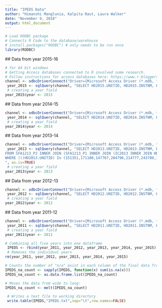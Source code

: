 ---
title: "IPEDS Data"
author: "Himanshi Manglunia, Kalpita Raut, Laura Walker"
date: "November 9, 2018"
output: html_document
---

```{r setup, include=FALSE}
# Load RODBC package 
# Connects R Code to the database/warehouse
# install.packages("RODBC") # only needs to be run once
library(RODBC)
```
 ## Data from year 2015-16
```{r setup, include=FALSE}
# for 64 bit windows
# Getting Access databases connected to R involved some research. 
# Follow instructions for access databases here: https://www.r-bloggers.com/getting-access-data-into-r/ 
channel <- odbcDriverConnect("Driver={Microsoft Access Driver (*.mdb, *.accdb)};DBQ=H:/IPEDS/2015_16_IPEDS_Database.accdb")
 year_2015 <- sqlQuery(channel, "SELECT HD2015.UNITID, HD2015.INSTNM, HD2015.LONGITUD, HD2015.LATITUDE, ADM2015.ACTCM25, ADM2015.ACTCM75, ADM2015.ACTEN25, ADM2015.ACTEN75, ADM2015.ACTMT25, ADM2015.ACTMT75, ADM2015.ACTNUM, ADM2015.SATPCT, ADM2015.ACTWR25, ADM2015.ACTWR75, ADM2015.ADMCON7, ADM2015.ADMCON8, ADM2015.ADMCON9, ADM2015.SATMT25, ADM2015.SATMT75, ADM2015.SATNUM, ADM2015.SATVR25, ADM2015.SATVR75, ADM2015.SATWR25, ADM2015.SATWR75, SFA1415_P1.SCFA2, SFA1415_P1.SCFY2, SFA1415_P1.SCUGRAD, SFA1415_P2.GIS4G0, SFA1415_P2.GIS4G1, SFA1415_P2.GIS4G10, SFA1415_P2.GIS4G11, SFA1415_P2.GIS4G12, SFA1415_P2.GIS4G2, SFA1415_P2.GIS4G20, SFA1415_P2.GIS4G21, SFA1415_P2.GIS4G22, SFA1415_P2.GIS4G30, SFA1415_P2.GIS4G31, SFA1415_P2.GIS4G32, SFA1415_P2.GIS4G40, SFA1415_P2.GIS4G41, SFA1415_P2.GIS4G42, SFA1415_P2.GIS4G50, SFA1415_P2.GIS4G51, SFA1415_P2.GIS4G52, SFA1415_P2.GRN4G0, SFA1415_P2.GRN4G1, SFA1415_P2.GRN4G10, SFA1415_P2.GRN4G11, SFA1415_P2.GRN4G12, SFA1415_P2.GRN4G2, SFA1415_P2.GRN4G20, SFA1415_P2.GRN4G21, SFA1415_P2.GRN4G22, SFA1415_P2.GRN4G30, SFA1415_P2.GRN4G31, SFA1415_P2.GRN4G32, SFA1415_P2.GRN4G40, SFA1415_P2.GRN4G41, SFA1415_P2.GRN4G42, SFA1415_P2.GRN4G50, SFA1415_P2.GRN4G51, SFA1415_P2.GRN4G52 FROM SFA1415_P2 INNER JOIN (SFA1415_P1 INNER JOIN (ADM2015 INNER JOIN HD2015 ON ADM2015.UNITID = HD2015.UNITID) ON SFA1415_P1.UNITID = HD2015.UNITID) ON SFA1415_P2.UNITID = HD2015.UNITID WHERE (((HD2015.UNITID) In (151351,171100,147767,204796,214777,243780,186380,145637,153658,163286,170976,174066,181464,240444)));", as.is=TRUE) 
 # creating a year field
year_2015$year <- 2015
```
 ## Data from year 2014-15
```{r setup, include=FALSE}
channel <- odbcDriverConnect("Driver={Microsoft Access Driver (*.mdb, *.accdb)};DBQ=H:/IPEDS/2014_15_IPEDS_Database.accdb")
 year_2014 <- sqlQuery(channel, "SELECT HD2014.UNITID, HD2014.INSTNM, HD2014.LONGITUD, HD2014.LATITUDE, ADM2014.ACTCM25, ADM2014.ACTCM75, ADM2014.ACTEN25, ADM2014.ACTEN75, ADM2014.ACTMT25, ADM2014.ACTMT75, ADM2014.ACTNUM, ADM2014.SATPCT AS SATPCT, ADM2014.ACTWR25, ADM2014.ACTWR75, ADM2014.ADMCON7, ADM2014.ADMCON8, ADM2014.ADMCON9, ADM2014.SATMT25, ADM2014.SATMT75, ADM2014.SATNUM, ADM2014.SATVR25, ADM2014.SATVR75, ADM2014.SATWR25, ADM2014.SATWR75, SFA1314_P1.SCFA2, SFA1314_P1.SCFY2, SFA1314_P1.SCUGRAD, SFA1314_P2.GIS4G0, SFA1314_P2.GIS4G1, SFA1314_P2.GIS4G10, SFA1314_P2.GIS4G11, SFA1314_P2.GIS4G12, SFA1314_P2.GIS4G2, SFA1314_P2.GIS4G20, SFA1314_P2.GIS4G21, SFA1314_P2.GIS4G22, SFA1314_P2.GIS4G30, SFA1314_P2.GIS4G31, SFA1314_P2.GIS4G32, SFA1314_P2.GIS4G40, SFA1314_P2.GIS4G41, SFA1314_P2.GIS4G42, SFA1314_P2.GIS4G50, SFA1314_P2.GIS4G51, SFA1314_P2.GIS4G52, SFA1314_P2.GRN4G0, SFA1314_P2.GRN4G1, SFA1314_P2.GRN4G10, SFA1314_P2.GRN4G11, SFA1314_P2.GRN4G12, SFA1314_P2.GRN4G2, SFA1314_P2.GRN4G20, SFA1314_P2.GRN4G21, SFA1314_P2.GRN4G22, SFA1314_P2.GRN4G30, SFA1314_P2.GRN4G31, SFA1314_P2.GRN4G32, SFA1314_P2.GRN4G40, SFA1314_P2.GRN4G41, SFA1314_P2.GRN4G42, SFA1314_P2.GRN4G50, SFA1314_P2.GRN4G51, SFA1314_P2.GRN4G52 FROM SFA1314_P2 INNER JOIN (SFA1314_P1 INNER JOIN (ADM2014 INNER JOIN HD2014 ON ADM2014.UNITID = HD2014.UNITID) ON SFA1314_P1.UNITID = HD2014.UNITID) ON SFA1314_P2.UNITID = HD2014.UNITID WHERE (((HD2014.UNITID) In (151351,171100,147767,204796,214777,243780,186380,145637,153658,163286,170976,174066,181464,240444)));", as.is=TRUE) 
 # creating a year field
year_2014$year <- 2014
```
 ## Data from year 2013-14
```{r setup, include=FALSE}
channel <- odbcDriverConnect("Driver={Microsoft Access Driver (*.mdb, *.accdb)};DBQ=H:/IPEDS/2013_14_IPEDS_Database.accdb")
 year_2013 <- sqlQuery(channel, "SELECT HD2013.UNITID, HD2013.INSTNM, HD2013.LONGITUD, HD2013.LATITUDE, IC2013.ACTCM25, IC2013.ACTCM75, IC2013.ACTEN25, IC2013.ACTEN75, IC2013.ACTMT25, IC2013.ACTMT75, IC2013.ACTNUM, IC2013.SATPCT, IC2013.ACTWR25, IC2013.ACTWR75, IC2013.ADMCON7, IC2013.ADMCON8, IC2013.ADMCON9, IC2013.SATMT25, IC2013.SATMT75, IC2013.SATNUM, IC2013.SATVR25, IC2013.SATVR75, IC2013.SATWR25, IC2013.SATWR75, SFA1213_P1.SCFA2, SFA1213_P1.SCFY2, SFA1213_P1.SCUGRAD, SFA1213_P2.GIS4G0, SFA1213_P2.GIS4G1, SFA1213_P2.GIS4G10, SFA1213_P2.GIS4G11, SFA1213_P2.GIS4G12, SFA1213_P2.GIS4G2, SFA1213_P2.GIS4G20, SFA1213_P2.GIS4G21, SFA1213_P2.GIS4G22, SFA1213_P2.GIS4G30, SFA1213_P2.GIS4G31, SFA1213_P2.GIS4G32, SFA1213_P2.GIS4G40, SFA1213_P2.GIS4G41, SFA1213_P2.GIS4G42, SFA1213_P2.GIS4G50, SFA1213_P2.GIS4G51, SFA1213_P2.GIS4G52, SFA1213_P2.GRN4G0, SFA1213_P2.GRN4G1, SFA1213_P2.GRN4G10, SFA1213_P2.GRN4G11, SFA1213_P2.GRN4G12, SFA1213_P2.GRN4G2, SFA1213_P2.GRN4G20, SFA1213_P2.GRN4G21, SFA1213_P2.GRN4G22, SFA1213_P2.GRN4G30, SFA1213_P2.GRN4G31, SFA1213_P2.GRN4G32, SFA1213_P2.GRN4G40, SFA1213_P2.GRN4G41, SFA1213_P2.GRN4G42, SFA1213_P2.GRN4G50, SFA1213_P2.GRN4G51, SFA1213_P2.GRN4G52
FROM SFA1213_P2 INNER JOIN (SFA1213_P1 INNER JOIN (IC2013 INNER JOIN HD2013 ON IC2013.UNITID = HD2013.UNITID) ON SFA1213_P1.UNITID = HD2013.UNITID) ON SFA1213_P2.UNITID = HD2013.UNITID
WHERE (((HD2013.UNITID) In (151351,171100,147767,204796,214777,243780,186380,145637,153658,163286,170976,174066,181464,240444)));
", as.is=TRUE) 
 # creating a year field
year_2013$year <- 2013
```
 ## Data from year 2012-13
```{r setup, include=FALSE}
channel <- odbcDriverConnect("Driver={Microsoft Access Driver (*.mdb, *.accdb)};DBQ=H:/IPEDS/2012_13_IPEDS_Database.accdb")
 year_2012 <- sqlQuery(channel, "SELECT HD2012.UNITID, HD2012.INSTNM, HD2012.LONGITUD, HD2012.LATITUDE, IC2012.ACTCM25, IC2012.ACTCM75, IC2012.ACTEN25, IC2012.ACTEN75, IC2012.ACTMT25, IC2012.ACTMT75, IC2012.ACTNUM, IC2012.SATPCT, IC2012.ACTWR25, IC2012.ACTWR75, IC2012.ADMCON7, IC2012.ADMCON8, IC2012.ADMCON9, IC2012.SATMT25, IC2012.SATMT75, IC2012.SATNUM, IC2012.SATVR25, IC2012.SATVR75, IC2012.SATWR25, IC2012.SATWR75, SFA1112_P1.SCFA2, SFA1112_P1.SCFY2, SFA1112_P1.SCUGRAD, SFA1112_P2.GIS4G0, SFA1112_P2.GIS4G1, SFA1112_P2.GIS4G10, SFA1112_P2.GIS4G11, SFA1112_P2.GIS4G12, SFA1112_P2.GIS4G2, SFA1112_P2.GIS4G20, SFA1112_P2.GIS4G21, SFA1112_P2.GIS4G22, SFA1112_P2.GIS4G30, SFA1112_P2.GIS4G31, SFA1112_P2.GIS4G32, SFA1112_P2.GIS4G40, SFA1112_P2.GIS4G41, SFA1112_P2.GIS4G42, SFA1112_P2.GIS4G50, SFA1112_P2.GIS4G51, SFA1112_P2.GIS4G52, SFA1112_P2.GRN4G0, SFA1112_P2.GRN4G1, SFA1112_P2.GRN4G10, SFA1112_P2.GRN4G11, SFA1112_P2.GRN4G12, SFA1112_P2.GRN4G2, SFA1112_P2.GRN4G20, SFA1112_P2.GRN4G21, SFA1112_P2.GRN4G22, SFA1112_P2.GRN4G30, SFA1112_P2.GRN4G31, SFA1112_P2.GRN4G32, SFA1112_P2.GRN4G40, SFA1112_P2.GRN4G41, SFA1112_P2.GRN4G42, SFA1112_P2.GRN4G50, SFA1112_P2.GRN4G51, SFA1112_P2.GRN4G52 FROM SFA1112_P2 INNER JOIN (SFA1112_P1 INNER JOIN (IC2012 INNER JOIN HD2012 ON IC2012.UNITID = HD2012.UNITID) ON SFA1112_P1.UNITID = HD2012.UNITID) ON SFA1112_P2.UNITID = HD2012.UNITID WHERE (((HD2012.UNITID) In (151351,171100,147767,204796,214777,243780,186380,145637,153658,163286,170976,174066,181464,240444)));", as.is=TRUE) 
 # creating a year field
year_2012$year <- 2012
```
 ## Data from year 2011-12
```{r setup, include=FALSE}
channel <- odbcDriverConnect("Driver={Microsoft Access Driver (*.mdb, *.accdb)};DBQ=H:/IPEDS/2011_12_IPEDS_Database.accdb")
 year_2011 <- sqlQuery(channel, "SELECT HD2011.UNITID, HD2011.INSTNM, HD2011.LONGITUD, HD2011.LATITUDE, IC2011.ACTCM25, IC2011.ACTCM75, IC2011.ACTEN25, IC2011.ACTEN75, IC2011.ACTMT25, IC2011.ACTMT75, IC2011.ACTNUM, IC2011.SATPCT, IC2011.ACTWR25, IC2011.ACTWR75, IC2011.ADMCON7, IC2011.ADMCON8, IC2011.ADMCON9, IC2011.SATMT25, IC2011.SATMT75, IC2011.SATNUM, IC2011.SATVR25, IC2011.SATVR75, IC2011.SATWR25, IC2011.SATWR75, SFA1011_P1.SCFA2, SFA1011_P1.SCFY2, SFA1011_P1.SCUGRAD, SFA1011_P2.GIS4G0, SFA1011_P2.GIS4G1, SFA1011_P2.GIS4G10, SFA1011_P2.GIS4G11, SFA1011_P2.GIS4G12, SFA1011_P2.GIS4G2, SFA1011_P2.GIS4G20, SFA1011_P2.GIS4G21, SFA1011_P2.GIS4G22, SFA1011_P2.GIS4G30, SFA1011_P2.GIS4G31, SFA1011_P2.GIS4G32, SFA1011_P2.GIS4G40, SFA1011_P2.GIS4G41, SFA1011_P2.GIS4G42, SFA1011_P2.GIS4G50, SFA1011_P2.GIS4G51, SFA1011_P2.GIS4G52, SFA1011_P2.GRN4G0, SFA1011_P2.GRN4G1, SFA1011_P2.GRN4G10, SFA1011_P2.GRN4G11, SFA1011_P2.GRN4G12, SFA1011_P2.GRN4G2, SFA1011_P2.GRN4G20, SFA1011_P2.GRN4G21, SFA1011_P2.GRN4G22, SFA1011_P2.GRN4G30, SFA1011_P2.GRN4G31, SFA1011_P2.GRN4G32, SFA1011_P2.GRN4G40, SFA1011_P2.GRN4G41, SFA1011_P2.GRN4G42, SFA1011_P2.GRN4G50, SFA1011_P2.GRN4G51, SFA1011_P2.GRN4G52 FROM SFA1011_P2 INNER JOIN (SFA1011_P1 INNER JOIN (IC2011 INNER JOIN HD2011 ON IC2011.UNITID = HD2011.UNITID) ON SFA1011_P1.UNITID = HD2011.UNITID) ON SFA1011_P2.UNITID = HD2011.UNITID WHERE (((HD2011.UNITID) In (151351,171100,147767,204796,214777,243780,186380,145637,153658,163286,170976,174066,181464,240444)));", as.is=TRUE) 
 # creating a year field
year_2011$year <- 2011
```

```{r setup, include=FALSE}
# Combining all five years into one dataframe
 IPEDS <- rbind(year_2011, year_2012, year_2013, year_2014, year_2015)
 # Removes the individual years
rm(year_2011, year_2012, year_2013, year_2014, year_2015)

# Counts the number of "n/a" exist in each column of the final data frame, IPEDS
IPEDS_na_count <- sapply(IPEDS, function(x) sum(is.na(x)))
IPEDS_na_count <- as.data.frame.list(IPEDS_na_count)

# Moves the data from wide to long:
IPEDS_na_count <- melt(IPEDS_na_count)

 # Writes a text file to working directory 
 write.table(IPEDS,"IPEDS.txt",sep="\t",row.names=FALSE)
```
